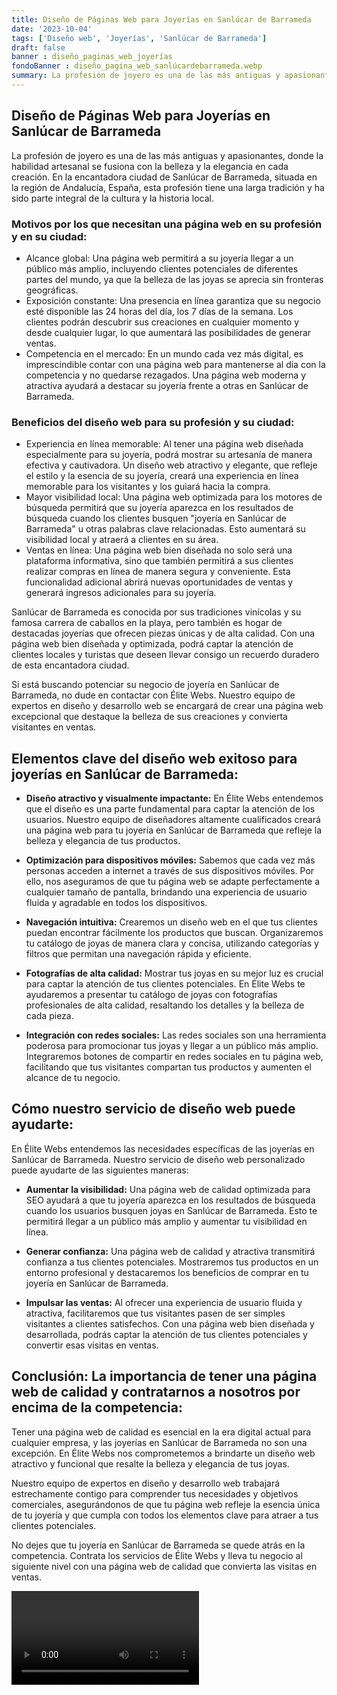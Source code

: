 ```yaml
---
title: Diseño de Páginas Web para Joyerías en Sanlúcar de Barrameda
date: '2023-10-04'
tags: ['Diseño web', 'Joyerías', 'Sanlúcar de Barrameda']
draft: false
banner : diseño_paginas_web_joyerías
fondoBanner : diseño_pagina_web_sanlúcardebarrameda.webp
summary: La profesión de joyero es una de las más antiguas y apasionantes, donde la habilidad artesanal se fusiona con la belleza y la elegancia en cada creación. En la encantadora ciudad de Sanlúcar de Barrameda, situada en la región de Andalucía, España, esta profesión tiene una larga tradición y ha sido parte integral de la cultura y la historia local.
---
```


## Diseño de Páginas Web para Joyerías en Sanlúcar de Barrameda

La profesión de joyero es una de las más antiguas y apasionantes, donde la habilidad artesanal se fusiona con la belleza y la elegancia en cada creación. En la encantadora ciudad de Sanlúcar de Barrameda, situada en la región de Andalucía, España, esta profesión tiene una larga tradición y ha sido parte integral de la cultura y la historia local.

### Motivos por los que necesitan una página web en su profesión y en su ciudad:

- Alcance global: Una página web permitirá a su joyería llegar a un público más amplio, incluyendo clientes potenciales de diferentes partes del mundo, ya que la belleza de las joyas se aprecia sin fronteras geográficas.
- Exposición constante: Una presencia en línea garantiza que su negocio esté disponible las 24 horas del día, los 7 días de la semana. Los clientes podrán descubrir sus creaciones en cualquier momento y desde cualquier lugar, lo que aumentará las posibilidades de generar ventas.
- Competencia en el mercado: En un mundo cada vez más digital, es imprescindible contar con una página web para mantenerse al día con la competencia y no quedarse rezagados. Una página web moderna y atractiva ayudará a destacar su joyería frente a otras en Sanlúcar de Barrameda.

### Beneficios del diseño web para su profesión y su ciudad:

- Experiencia en línea memorable: Al tener una página web diseñada especialmente para su joyería, podrá mostrar su artesanía de manera efectiva y cautivadora. Un diseño web atractivo y elegante, que refleje el estilo y la esencia de su joyería, creará una experiencia en línea memorable para los visitantes y los guiará hacia la compra.
- Mayor visibilidad local: Una página web optimizada para los motores de búsqueda permitirá que su joyería aparezca en los resultados de búsqueda cuando los clientes busquen "joyería en Sanlúcar de Barrameda" u otras palabras clave relacionadas. Esto aumentará su visibilidad local y atraerá a clientes en su área.
- Ventas en línea: Una página web bien diseñada no solo será una plataforma informativa, sino que también permitirá a sus clientes realizar compras en línea de manera segura y conveniente. Esta funcionalidad adicional abrirá nuevas oportunidades de ventas y generará ingresos adicionales para su joyería.

Sanlúcar de Barrameda es conocida por sus tradiciones vinícolas y su famosa carrera de caballos en la playa, pero también es hogar de destacadas joyerías que ofrecen piezas únicas y de alta calidad. Con una página web bien diseñada y optimizada, podrá captar la atención de clientes locales y turistas que deseen llevar consigo un recuerdo duradero de esta encantadora ciudad.

Si está buscando potenciar su negocio de joyería en Sanlúcar de Barrameda, no dude en contactar con Élite Webs. Nuestro equipo de expertos en diseño y desarrollo web se encargará de crear una página web excepcional que destaque la belleza de sus creaciones y convierta visitantes en ventas.

<GifSeo />

<Cta />

## Elementos clave del diseño web exitoso para joyerías en Sanlúcar de Barrameda:

- **Diseño atractivo y visualmente impactante:** En Élite Webs entendemos que el diseño es una parte fundamental para captar la atención de los usuarios. Nuestro equipo de diseñadores altamente cualificados creará una página web para tu joyería en Sanlúcar de Barrameda que refleje la belleza y elegancia de tus productos.

- **Optimización para dispositivos móviles:** Sabemos que cada vez más personas acceden a internet a través de sus dispositivos móviles. Por ello, nos aseguramos de que tu página web se adapte perfectamente a cualquier tamaño de pantalla, brindando una experiencia de usuario fluida y agradable en todos los dispositivos.

- **Navegación intuitiva:** Crearemos un diseño web en el que tus clientes puedan encontrar fácilmente los productos que buscan. Organizaremos tu catálogo de joyas de manera clara y concisa, utilizando categorías y filtros que permitan una navegación rápida y eficiente.

- **Fotografías de alta calidad:** Mostrar tus joyas en su mejor luz es crucial para captar la atención de tus clientes potenciales. En Élite Webs te ayudaremos a presentar tu catálogo de joyas con fotografías profesionales de alta calidad, resaltando los detalles y la belleza de cada pieza.

- **Integración con redes sociales:** Las redes sociales son una herramienta poderosa para promocionar tus joyas y llegar a un público más amplio. Integraremos botones de compartir en redes sociales en tu página web, facilitando que tus visitantes compartan tus productos y aumenten el alcance de tu negocio.

## Cómo nuestro servicio de diseño web puede ayudarte:

En Élite Webs entendemos las necesidades específicas de las joyerías en Sanlúcar de Barrameda. Nuestro servicio de diseño web personalizado puede ayudarte de las siguientes maneras:

- **Aumentar la visibilidad:** Una página web de calidad optimizada para SEO ayudará a que tu joyería aparezca en los resultados de búsqueda cuando los usuarios busquen joyas en Sanlúcar de Barrameda. Esto te permitirá llegar a un público más amplio y aumentar tu visibilidad en línea.

- **Generar confianza:** Una página web de calidad y atractiva transmitirá confianza a tus clientes potenciales. Mostraremos tus productos en un entorno profesional y destacaremos los beneficios de comprar en tu joyería en Sanlúcar de Barrameda.

- **Impulsar las ventas:** Al ofrecer una experiencia de usuario fluida y atractiva, facilitaremos que tus visitantes pasen de ser simples visitantes a clientes satisfechos. Con una página web bien diseñada y desarrollada, podrás captar la atención de tus clientes potenciales y convertir esas visitas en ventas.

## Conclusión: La importancia de tener una página web de calidad y contratarnos a nosotros por encima de la competencia:

Tener una página web de calidad es esencial en la era digital actual para cualquier empresa, y las joyerías en Sanlúcar de Barrameda no son una excepción. En Élite Webs nos comprometemos a brindarte un diseño web atractivo y funcional que resalte la belleza y elegancia de tus joyas.

Nuestro equipo de expertos en diseño y desarrollo web trabajará estrechamente contigo para comprender tus necesidades y objetivos comerciales, asegurándonos de que tu página web refleje la esencia única de tu joyería y que cumpla con todos los elementos clave para atraer a tus clientes potenciales.

No dejes que tu joyería en Sanlúcar de Barrameda se quede atrás en la competencia. Contrata los servicios de Élite Webs y lleva tu negocio al siguiente nivel con una página web de calidad que convierta las visitas en ventas.

<Video />

<CtaBot job='Joyerías' city='Sanlúcar de Barrameda'/>

<Gmaps query='Sanlúcar de Barrameda+españa+maps' />